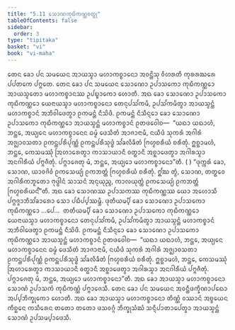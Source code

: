 ```yaml
---
title: "5.11 ᩈᩮᩣᨱᨠᩩᨭᩥᨠᨱ᩠ᨱᩅᨲ᩠ᨳᩩ"
tableOfContents: false
sidebar:
  order: 3
type: "tipitaka"
basket: "vi"
book: "vi-maha"
---
```



<DynamicBreadcrumb />

<Division number="257" book="vi-maha">

<Paragraph number="1176" book="vi-maha">
ᨲᩮᨶ ᨡᩮᩣ ᨸᨶ ᩈᨾᨿᩮᨶ ᩋᩣᨿᩈ᩠ᨾᩣ ᨾᩉᩣᨠᨧ᩠ᨧᩣᨶᩮᩣ ᩋᩅᨶ᩠ᨲᩦᩈᩩ ᩅᩥᩉᩁᨲᩥ ᨠᩩᩁᩁᨥᩁᩮ ᨸᨸᨲᨠᩮ ᨸᨻ᩠ᨻᨲᩮ. ᨲᩮᨶ ᨡᩮᩣ ᨸᨶ ᩈᨾᨿᩮᨶ ᩈᩮᩣᨱᩮᩣ ᩏᨸᩣᩈᨠᩮᩣ ᨠᩩᨭᩥᨠᨱ᩠ᨱᩮᩣ ᩋᩣᨿᩈ᩠ᨾᨲᩮᩣ ᨾᩉᩣᨠᨧ᩠ᨧᩣᨶᩔ ᩏᨸᨭ᩠ᨮᩣᨠᩮᩣ ᩉᩮᩣᨲᩥ.
</Paragraph>

<Paragraph number="1177" book="vi-maha">
ᩋᨳ ᨡᩮᩣ ᩈᩮᩣᨱᩮᩣ ᩏᨸᩣᩈᨠᩮᩣ ᨠᩩᨭᩥᨠᨱ᩠ᨱᩮᩣ ᨿᩮᨶᩣᨿᩈ᩠ᨾᩣ ᨾᩉᩣᨠᨧ᩠ᨧᩣᨶᩮᩣ ᨲᩮᨶᩩᨸᩈᩘᨠᨾᩥ, ᩏᨸᩈᩘᨠᨾᩥᨲ᩠ᩅᩣ ᩋᩣᨿᩈ᩠ᨾᨶ᩠ᨲᩴ ᨾᩉᩣᨠᨧ᩠ᨧᩣᨶᩴ ᩋᨽᩥᩅᩤᨴᩮᨲ᩠ᩅᩣ ᩑᨠᨾᨶ᩠ᨲᩴ ᨶᩥᩈᩦᨴᩥ. ᩑᨠᨾᨶ᩠ᨲᩴ ᨶᩥᩈᩥᨶ᩠ᨶᩮᩣ ᨡᩮᩣ ᩈᩮᩣᨱᩮᩣ ᩏᨸᩣᩈᨠᩮᩣ ᨠᩩᨭᩥᨠᨱ᩠ᨱᩮᩣ ᩋᩣᨿᩈ᩠ᨾᨶ᩠ᨲᩴ ᨾᩉᩣᨠᨧ᩠ᨧᩣᨶᩴ ᩑᨲᨴᩅᩮᩤᨧ—  “ᨿᨳᩣ ᨿᨳᩣᩉᩴ, ᨽᨶ᩠ᨲᩮ, ᩋᨿ᩠ᨿᩮᨶ ᨾᩉᩣᨠᨧ᩠ᨧᩣᨶᩮᨶ ᨵᨾ᩠ᨾᩴ ᨴᩮᩈᩥᨲᩴ ᩋᩣᨩᩣᨶᩣᨾᩥ, ᨶᨿᩥᨴᩴ ᩈᩩᨠᩁᩴ ᩋᨣᩤᩁᩴ ᩋᨩ᩠ᨫᩣᩅᩈᨲᩣ ᩑᨠᨶ᩠ᨲᨸᩁᩥᨸᩩᨱ᩠ᨱᩴ ᩑᨠᨶ᩠ᨲᨸᩁᩥᩈᩩᨴ᩠ᨵᩴ ᩈᩘᨡᩃᩥᨡᩥᨲᩴ ᨻᩕᩉ᩠ᨾᨧᩁᩥᨿᩴ ᨧᩁᩥᨲᩩᩴ. ᩍᨧ᩠ᨨᩣᨾᩉᩴ, ᨽᨶ᩠ᨲᩮ, ᨠᩮᩈᨾᩔᩩᩴ ᩒᩉᩣᩁᩮᨲ᩠ᩅᩣ ᨠᩣᩈᩣᨿᩣᨶᩥ ᩅᨲ᩠ᨳᩣᨶᩥ ᩋᨧ᩠ᨨᩣᨴᩮᨲ᩠ᩅᩣ ᩋᨣᩤᩁᩈ᩠ᨾᩣ ᩋᨶᨣᩤᩁᩥᨿᩴ ᨸᨻ᩠ᨻᨩᩥᨲᩩᩴ. ᨸᨻ᩠ᨻᩣᨩᩮᨲᩩ ᨾᩴ, ᨽᨶ᩠ᨲᩮ, ᩋᨿ᩠ᨿᩮᩣ ᨾᩉᩣᨠᨧ᩠ᨧᩣᨶᩮᩣ”ᨲᩥ. ( ) “ᨴᩩᨠ᩠ᨠᩁᩴ ᨡᩮᩣ, ᩈᩮᩣᨱ, ᨿᩣᩅᨩᩦᩅᩴ ᩑᨠᩈᩮᨿ᩠ᨿᩴ ᩑᨠᨽᨲ᩠ᨲᩴ ᨻᩕᩉ᩠ᨾᨧᩁᩥᨿᩴ ᨧᩁᩥᨲᩩᩴ. ᩍᩘᨥ ᨲ᩠ᩅᩴ, ᩈᩮᩣᨱ, ᨲᨲ᩠ᨳᩮᩅ ᩋᨣᩤᩁᩥᨠᨽᩪᨲᩮᩣ ᨻᩩᨴ᩠ᨵᩤᨶᩴ ᩈᩣᩈᨶᩴ ᩋᨶᩩᨿᩩᨬ᩠ᨩ, ᨠᩣᩃᨿᩩᨲ᩠ᨲᩴ ᩑᨠᩈᩮᨿ᩠ᨿᩴ ᩑᨠᨽᨲ᩠ᨲᩴ ᨻᩕᩉ᩠ᨾᨧᩁᩥᨿᨶ᩺”ᨲᩥ. ᩋᨳ ᨡᩮᩣ ᩈᩮᩣᨱᩔ ᩏᨸᩣᩈᨠᩔ ᨠᩩᨭᩥᨠᨱ᩠ᨱᩔ ᨿᩮᩣ ᩋᩉᩮᩣᩈᩥ ᨸᨻ᩠ᨻᨩ᩠ᨩᩣᨽᩥᩈᩘᨡᩣᩁᩮᩣ ᩈᩮᩣ ᨸᨭᩥᨸ᩠ᨸᩔᨾ᩠ᨽᩥ.
</Paragraph>

<Paragraph number="1178" book="vi-maha">
ᨴᩩᨲᩥᨿᨾ᩠ᨸᩥ ᨡᩮᩣ ᩈᩮᩣᨱᩮᩣ ᩏᨸᩣᩈᨠᩮᩣ ᨠᩩᨭᩥᨠᨱ᩠ᨱᩮᩣ …ᨸᩮ…  ᨲᨲᩥᨿᨾ᩠ᨸᩥ ᨡᩮᩣ ᩈᩮᩣᨱᩮᩣ ᩏᨸᩣᩈᨠᩮᩣ ᨠᩩᨭᩥᨠᨱ᩠ᨱᩮᩣ ᨿᩮᨶᩣᨿᩈ᩠ᨾᩣ ᨾᩉᩣᨠᨧ᩠ᨧᩣᨶᩮᩣ ᨲᩮᨶᩩᨸᩈᩘᨠᨾᩥ, ᩏᨸᩈᩘᨠᨾᩥᨲ᩠ᩅᩣ ᩋᩣᨿᩈ᩠ᨾᨶ᩠ᨲᩴ ᨾᩉᩣᨠᨧ᩠ᨧᩣᨶᩴ ᩋᨽᩥᩅᩤᨴᩮᨲ᩠ᩅᩣ ᩑᨠᨾᨶ᩠ᨲᩴ ᨶᩥᩈᩦᨴᩥ. ᩑᨠᨾᨶ᩠ᨲᩴ ᨶᩥᩈᩥᨶ᩠ᨶᩮᩣ ᨡᩮᩣ ᩈᩮᩣᨱᩮᩣ ᩏᨸᩣᩈᨠᩮᩣ ᨠᩩᨭᩥᨠᨱ᩠ᨱᩮᩣ ᩋᩣᨿᩈ᩠ᨾᨶ᩠ᨲᩴ ᨾᩉᩣᨠᨧ᩠ᨧᩣᨶᩴ ᩑᨲᨴᩅᩮᩤᨧ—  “ᨿᨳᩣ ᨿᨳᩣᩉᩴ, ᨽᨶ᩠ᨲᩮ, ᩋᨿ᩠ᨿᩮᨶ ᨾᩉᩣᨠᨧ᩠ᨧᩣᨶᩮᨶ ᨵᨾ᩠ᨾᩴ ᨴᩮᩈᩥᨲᩴ ᩋᩣᨩᩣᨶᩣᨾᩥ, ᨶᨿᩥᨴᩴ ᩈᩩᨠᩁᩴ ᩋᨣᩤᩁᩴ ᩋᨩ᩠ᨫᩣᩅᩈᨲᩣ ᩑᨠᨶ᩠ᨲᨸᩁᩥᨸᩩᨱ᩠ᨱᩴ ᩑᨠᨶ᩠ᨲᨸᩁᩥᩈᩩᨴ᩠ᨵᩴ ᩈᩘᨡᩃᩥᨡᩥᨲᩴ ᨻᩕᩉ᩠ᨾᨧᩁᩥᨿᩴ ᨧᩁᩥᨲᩩᩴ. ᩍᨧ᩠ᨨᩣᨾᩉᩴ, ᨽᨶ᩠ᨲᩮ, ᨠᩮᩈᨾᩔᩩᩴ ᩒᩉᩣᩁᩮᨲ᩠ᩅᩣ ᨠᩣᩈᩣᨿᩣᨶᩥ ᩅᨲ᩠ᨳᩣᨶᩥ ᩋᨧ᩠ᨨᩣᨴᩮᨲ᩠ᩅᩣ ᩋᨣᩤᩁᩈ᩠ᨾᩣ ᩋᨶᨣᩤᩁᩥᨿᩴ ᨸᨻ᩠ᨻᨩᩥᨲᩩᩴ. ᨸᨻ᩠ᨻᩣᨩᩮᨲᩩ ᨾᩴ, ᨽᨶ᩠ᨲᩮ, ᩋᨿ᩠ᨿᩮᩣ ᨾᩉᩣᨠᨧ᩠ᨧᩣᨶᩮᩣ”ᨲᩥ. ᩋᨳ ᨡᩮᩣ ᩋᩣᨿᩈ᩠ᨾᩣ ᨾᩉᩣᨠᨧ᩠ᨧᩣᨶᩮᩣ ᩈᩮᩣᨱᩴ ᩏᨸᩣᩈᨠᩴ ᨠᩩᨭᩥᨠᨱ᩠ᨱᩴ ᨸᨻ᩠ᨻᩣᨩᩮᩈᩥ. ᨲᩮᨶ ᨡᩮᩣ ᨸᨶ ᩈᨾᨿᩮᨶ ᩋᩅᨶ᩠ᨲᩥᨴᨠ᩠ᨡᩥᨱᩣᨸᨳᩮᩣ ᩋᨸ᩠ᨸᨽᩥᨠ᩠ᨡᩩᨠᩮᩣ ᩉᩮᩣᨲᩥ. ᩋᨳ ᨡᩮᩣ ᩋᩣᨿᩈ᩠ᨾᩣ ᨾᩉᩣᨠᨧ᩠ᨧᩣᨶᩮᩣ ᨲᩥᨱ᩠ᨱᩴ ᩅᩔᩣᨶᩴ ᩋᨧ᩠ᨧᨿᩮᨶ ᨠᩥᨧ᩠ᨨᩮᨶ ᨠᩈᩥᩁᩮᨶ ᨲᨲᩮᩣ ᨲᨲᩮᩣ ᨴᩈᩅᨣ᩠ᨣᩴ ᨽᩥᨠ᩠ᨡᩩᩈᩴᨥᩴ ᩈᨶ᩠ᨶᩥᨸᩣᨲᩣᨸᩮᨲ᩠ᩅᩣ ᩋᩣᨿᩈ᩠ᨾᨶ᩠ᨲᩴ ᩈᩮᩣᨱᩴ ᩏᨸᩈᨾ᩠ᨸᩣᨴᩮᩈᩥ.
</Paragraph>
</Division>